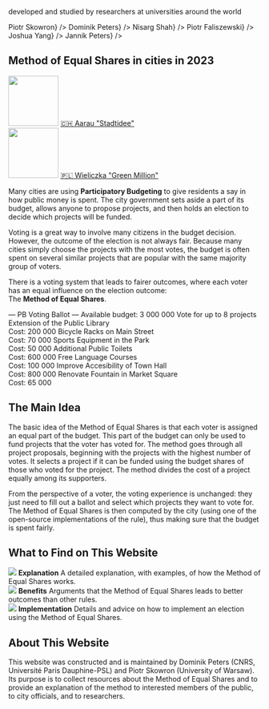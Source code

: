 
<section className={styles.universityLogos}>
    <p>developed and studied by researchers at universities around the world</p>
    <div className={styles.logoList}>
        <UniversityLogo logo="logo-warsaw-en.svg" uniName="University of Warsaw" link={<a href="https://www.mimuw.edu.pl/~ps219737/">Piotr Skowron</a>} />
        <UniversityLogo logo="logo-cnrs.svg" uniName="CNRS, France" link={<a href="http://dominik-peters.de/">Dominik Peters</a>} />
        <UniversityLogo logo="logo-toronto.svg" uniName="University of Toronto" link={<a href="https://www.cs.toronto.edu/~nisarg/index.html">Nisarg Shah</a>} />
        <UniversityLogo logo="logo-agh.svg" uniName="AGH University of Science and Technology, Kraków" link={<a href="https://home.agh.edu.pl/~faliszew/">Piotr Faliszewski</a>} />
        <UniversityLogo logo="logo-eth.svg" uniName="ETH Zurich" link={<a href="https://democracy.dsi.uzh.ch/member/joshua-yang/">Joshua Yang</a>} />
        <UniversityLogo logo="logo-tu-berlin.svg" uniName="TU Berlin" link={<a href="https://sites.google.com/view/jannikpeters">Jannik Peters</a>} />
    </div>
</section>

<section className={[styles.contentSection, styles.cities2023].join(' ')}>
  <h2><span>Method of Equal Shares in cities in 2023</span></h2>
  <div className={styles.columns}>
    <div>
      <a href="https://www.stadtidee.aarau.ch/"><img src={useBaseUrl('/img/aarau.jpg')} width="100" height="100" /></a>
      <a href="https://www.stadtidee.aarau.ch/">🇨🇭 Aarau "Stadtidee"</a>
    </div>
    <div>
      <a href="https://zb.wieliczka.eu/budzet-obywatelski"><img src={useBaseUrl('/img/wielieczka.jpg')} width="100" height="100" /></a>
      <a href="https://zb.wieliczka.eu/budzet-obywatelski">🇵🇱 Wieliczka "Green Million"</a></div>
  </div>
</section>

<section className={styles.contentSectionFlex}>
  <div className={styles.ballotExplanation}>
    <p>
        Many cities are using <strong style={{color: 'var(--ifm-color-primary)'}}>Participatory Budgeting</strong> to give residents a say in how public money is spent.
        The city government sets aside a part of its budget,
        allows anyone to propose projects, and then holds
        an election to decide which projects will be funded.
    </p>
    <p>
        Voting is a great way to involve many citizens in the budget decision.
        However, the outcome of the election is not always fair.
        Because many cities simply choose the projects with the most votes,
        the budget is often spent on several similar projects that are popular with
        the same majority group of voters.
    </p>
    <p>
        There is a voting system that leads to fairer outcomes, where each voter has an equal influence on the
        election outcome:
        <br />
        The <strong style={{color: 'var(--ifm-color-primary)'}}>Method of Equal Shares</strong>.
    </p>
  </div>
  <div className={styles.approvalBallotExample}>
      <span style={{fontWeight: 500, fontSize: '110%'}}>&mdash; PB Voting Ballot &mdash;</span>
      <span>Available budget: <CurrencySymbol/>3 000 000</span>
      <span style={{fontStyle: 'italic', marginBottom: '5px'}}>Vote for up to 8 projects</span>
      <BallotExampleOption selected>Extension of the Public Library <br /> Cost: <CurrencySymbol/>200 000</BallotExampleOption>
      <BallotExampleOption>Bicycle Racks on Main Street <br /> Cost: <CurrencySymbol/>70 000</BallotExampleOption>
      <BallotExampleOption selected>Sports Equipment in the Park <br /> Cost: <CurrencySymbol/>50 000</BallotExampleOption>
      <BallotExampleOption selected>Additional Public Toilets <br /> Cost: <CurrencySymbol/>600 000</BallotExampleOption>
      <BallotExampleOption>Free Language Courses <br /> Cost: <CurrencySymbol/>100 000</BallotExampleOption>
      <BallotExampleOption>Improve Accesibility of Town Hall <br /> Cost: <CurrencySymbol/>800 000</BallotExampleOption>
      <BallotExampleOption>Renovate Fountain in Market Square <br /> Cost: <CurrencySymbol/>65 000</BallotExampleOption>
  </div>
</section>

<section className={styles.contentSection}>
  <h2>The Main Idea</h2>
  <p>
      The basic idea of the Method of Equal Shares is that each voter is assigned an equal part of the budget.
      This part of the budget can only be used to fund projects that the voter has voted for.
      The method goes through all project proposals, beginning with the projects with the highest number of
      votes.
      It selects a project if it can be funded using the budget shares of those who voted for the project.
      The method divides the cost of a project equally among its supporters.
  </p>
  <div className={styles.sankeyImage}>
      <div className={styles.sankeyContainer}>
        <Sankey />
      </div>
  </div>
  <p>
      From the perspective of a voter, the voting experience is unchanged: they just need to fill out a ballot
      and select which projects they want to vote for. The Method of Equal Shares is then computed
      by the city (using one of the open-source implementations of the rule), thus making sure that the budget is spent fairly.
  </p>
</section>

<section className={styles.contentSection}>
  <h2>What to Find on This Website</h2>
  <div className={styles.columns}>
    <div>
      <Link to="explanation"><img src={useBaseUrl('/img/fund.svg')}/></Link>
      <Link to="explanation"><strong>Explanation</strong></Link>
      <Link to="explanation"><span>A detailed explanation, with examples, of how the Method of Equal Shares works.</span></Link>
    </div>
    <div>
      <Link to="benefits"><img src={useBaseUrl('/img/growth.svg')}/></Link>
      <Link to="benefits"><strong>Benefits</strong></Link>
      <Link to="benefits"><span>Arguments that the Method of Equal Shares leads to better outcomes than other rules.</span></Link>
    </div>
    <div>
      <Link to="implementation"><img src={useBaseUrl('/img/clipboard.svg')}/></Link>
      <Link to="implementation"><strong>Implementation</strong></Link>
      <Link to="implementation"><span>Details and advice on how to implement an election using the Method of Equal Shares.</span></Link>
    </div>
  </div>
</section>

<section className={styles.contentSection}>
  <h2>About This Website</h2>
  <p style={{ fontSize: '1.2em' }}>
      This website was <Link to="contacts">constructed and is maintained by Dominik Peters (CNRS, Université Paris Dauphine-PSL) and Piotr Skowron (University of Warsaw)</Link>.
      Its purpose is to collect resources about the Method of Equal Shares and to provide an explanation of the method to interested members of the public,
      to city officials, and to researchers.
  </p>
</section>